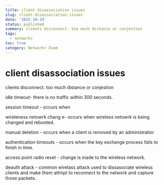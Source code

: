 ```yaml
---
title: client disassociation issues
slug: client-disassociation-issues
date: '2025-10-29'
status: published
summary: clients disconnect. too much distance or conjestion
tags:
  - network+
toc: true
category: Network+ Exam
---
```


# client disassociation issues

clients disconnect. too much distance or conjestion 

idle timeout- there is no traffic within 300 seconds. 

session timeout - occurs when 

wireleness netowrk chang e- occurs when wireless netowrk is being changed and rebooted. 

manual deletion - occurs when a client is removed by an administratior 

authentication timeouts - occurs when the key exchange process fails to finish in time. 

access point radio reset - change is made to the wireless network. 

deauth attack - common wirelass attack used to dissasociate wireless clients and make them attmpt to reconnect to the network and capture those packets.

